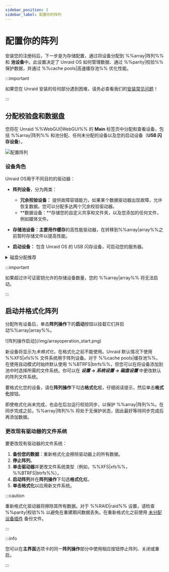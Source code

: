 ```yaml
---
sidebar_position: 3
sidebar_label: 配置你的阵列
---
```


# 配置你的阵列

安装您的注册码后，下一步是为存储配置，通过将设备分配到 %%array|阵列%% 和 **池设备**中。此设置决定了 Unraid OS 如何管理数据、通过 %%parity|校验%% 保护数据，并通过 %%cache pools|高速缓存池%% 优化性能。

:::important

如果您在 Unraid 安装的任何部分遇到困难，请务必查看我们的[安装常见问题](../../troubleshooting/faq.mdx#installation)！

:::

## 分配校验盘和数据盘

您将在 Unraid %%WebGUI|WebGUI%% 的 **Main** 标签页中分配和查看设备，包括 %%array|阵列%% 和池分配、任何未分配的设备以及您的启动设备（**USB 闪存设备**）。

![配置阵列](/img/configuringarray1.png)

### 设备角色

Unraid OS用于不同目的的驱动器：

- **阵列设备**，分为两类：
  - **冗余校验设备：** 提供故障容错能力，如果某个数据驱动器出现故障，允许恢复数据。您可以分配多达两个冗余校验驱动器。
  - \*\*数据设备：\*\*存储您的自定义共享和文件夹，以及您添加的任何文件，例如媒体文件。

- **存储池设备：**主要用作**缓存**的高性能驱动器，在转移到%%array|array%%之前暂时存储文件以提高性能。

- **启动设备：** 包含 Unraid OS 的 USB 闪存设备，可启动您的服务器。

<details>
  <summary>磁盘分配推荐</summary>

  这些磁盘分配建议旨在优化您的 Unraid %%array|array%%，提高性能、数据保护和未来扩展性。通过遵循这些建议，您可以有效地最大化存储设备并避免常见设置问题。

  1. **Select the largest %%parity device|parity-drives%%:**
     Always choose the largest available storage device as your %%parity device|parity-drives%%(s). When expanding your %%array|array%%, data disks must be equal to or smaller than your %%parity device|parity-drives%%(s). You should purchase the largest **HDD** for your initial %%parity device|parity-drives%% to avoid future limitations. For dual %%parity disks|parity-drives%%, each parity disk must be greater than or equal to the largest data disk.

  2. **使用 HDD 为 %%array|array%%，使用 SSD/NVMe 驱动器为池：**
     为获得最佳性能，在 %%array|array%% 中使用 **HDDs** 作为主要存储设备用于一般存储和 %%parity|parity%% 保护。分配 **SSD** 或 **NVMe** 驱动器到 %%cache pool|cache-pool%% 或专用池，以提高高速读写操作。这种设置通过利用不同驱动器类型的优势来提高整体性能。

  3. **用 %%multi-device pool|multi-device-pool%% 保护缓存数据：**
     为保护缓存数据，将多个设备分配到 %%cache pool|cache-pool%%。单一设备无法提供数据丢失保护。%%Cache pools|cache-pool%% 可按需扩展。

  :::warning
  SSD 在 %%array|array%% 中的支持是实验性的。由于%%TRIM/Discard|trim-discard%% 实现的差异，一些 SSDs 性能可能不佳，可能导致不良结果。这不适用于 %%cache pools|cache-pool%%。 [在这里了解更多关于文件系统选项的信息](../../using-unraid-to/manage-storage/file-systems.mdx)。
  :::

  :::note
  基于 SSD 的池是为应用程序和虚拟机优化的，利用 SSD 性能进行更快的交互。[在这里了解更多关于运行应用程序的信息](../../using-unraid-to/run-docker-containers/overview.mdx)。
  :::
</details>

:::important

如果超过许可证密钥允许的存储设备数量，您的 %%array|array%% 将无法启动。

:::

## 启动并格式化阵列

分配所有设备后，单击**阵列操作**下的**启动**按钮以挂载它们并启动%%array|array%%。

<div style={{ margin: 'auto', maxWidth: '500px'}}>
  ![阵列操作启动](/img/arrayoperation_start.png)
</div>

新设备将显示为*未格式化*，在格式化之前不能使用。Unraid 默认情况下使用 %%XFS|xfs%% 文件系统用于阵列设备。对于 %%cache pools|缓存池%%，在使用自动模式时始终默认使用 %%BTRFS|btrfs%%，但您可以在将设备添加到池中时选择所需的文件系统。你可以在 ***设置 → 系统设置 → 磁盘设置*** 中更改默认的阵列文件系统。

要格式化您的设备，请在**阵列操作**下勾选**格式化**框，仔细阅读提示，然后单击**格式化**按钮。

即使格式化尚未完成，也会在后台运行校验同步，以保护 %%array|阵列%%。在同步完成之前，%%array|阵列%% 将处于无保护状态，因此最好等待同步完成后再添加数据。

### 更改现有驱动器的文件系统

要更改现有驱动器的文件系统：

1. **备份您的数据**：重新格式化会擦除驱动器上的所有数据。
2. **停止阵列**。
3. **单击驱动器**并更改文件系统类型（例如，%%XFS|xfs%%，%%BTRFS|btrfs%%）。
4. **启动阵列**并在**阵列操作**下勾选**格式化**框。
5. **单击格式化**以应用新文件系统。

:::caution

重新格式化驱动器将擦除其所有数据。对于 %%RAID|raid%% 设置，请检查 %%parity|校验%% 以避免在重建期间数据丢失。在重新格式化之前使用 [未分配设备插件](https://unraid.net/community/apps?q=unassigned+devices#r:~:text=don%27t%20be%20carefull!!!-,Unassigned%20Devices,-dlandon) 备份文件。

:::

:::info

您可以在**主界面**选项卡的同一**阵列操作**部分中使用相应按钮停止阵列、关闭或重启。

:::
